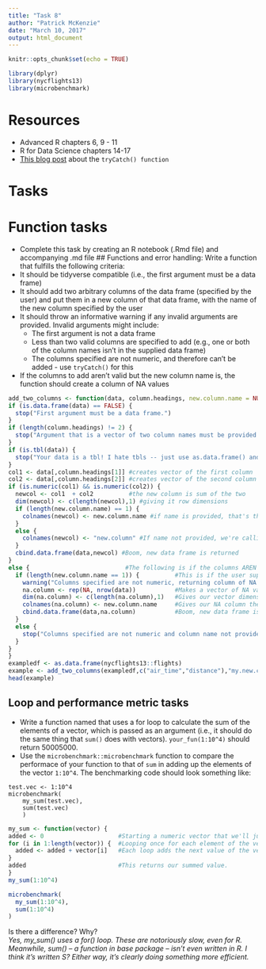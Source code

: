 ```yaml
---
title: "Task 8"
author: "Patrick McKenzie"
date: "March 10, 2017"
output: html_document
---
```


```r
knitr::opts_chunk$set(echo = TRUE)
```
```r
library(dplyr)
library(nycflights13)
library(microbenchmark)
```

# Resources
* Advanced R chapters 6, 9 - 11
* R for Data Science chapters 14-17
* [This blog post](http://mazamascience.com/WorkingWithData/?p=912) about the `tryCatch() function`

# Tasks

# Function tasks
* Complete this task by creating an R notebook (.Rmd file) and accompanying .md file
## Functions and error handling:
Write a function that fulfills the following criteria:
* It should be tidyverse compatible (i.e., the first argument must be a data frame)
* It should add two arbitrary columns of the data frame (specified by the user) and put them in a new column of that data frame, with the name of the new column specified by the user
* It should throw an informative warning if any invalid arguments are provided. Invalid arguments might include:
    * The first argument is not a data frame
    * Less than two valid columns are specified to add (e.g., one or both of the column names isn't in the supplied data frame) 
    * The columns specified are not numeric, and therefore can't be added - use `tryCatch()` for this
* If the columns to add aren't valid but the new column name is, the function should create a column of NA values
```r
add_two_columns <- function(data, column.headings, new.column.name = NULL) {
if (is.data.frame(data) == FALSE) {
  stop("First argument must be a data frame.")
}
if (length(column.headings) != 2) {
  stop("Argument that is a vector of two column names must be provided.")
}
if (is.tbl(data)) {
  stop("Your data is a tbl! I hate tbls -- just use as.data.frame() and make everything easier.")
}
col1 <- data[,column.headings[1]] #creates vector of the first column
col2 <- data[,column.headings[2]] #creates vector of the second column
if (is.numeric(col1) && is.numeric(col2)) {
  newcol <- col1  + col2          #the new column is sum of the two
  dim(newcol) <- c(length(newcol),1) #giving it row dimensions
  if (length(new.column.name) == 1) {
    colnames(newcol) <- new.column.name #if name is provided, that's the column name
  }
  else {
    colnames(newcol) <- "new.column" #If name not provided, we're calling it "new.column"
  }
  cbind.data.frame(data,newcol) #Boom, new data frame is returned
}
else {                           #The following is if the columns AREN'T numeric
  if (length(new.column.name == 1)) {          #This is if the user supplies a column name.
    warning("Columns specified are not numeric, returning column of NA values.")
    na.column <- rep(NA, nrow(data))           #Makes a vector of NA values
    dim(na.column) <- c(length(na.column),1)   #Gives our vector dimensions of a column
    colnames(na.column) <- new.column.name     #Gives our NA column the name provided
    cbind.data.frame(data,na.column)           #Boom, new data frame is returned
  }
  else {
    stop("Columns specified are not numeric and column name not provided.") #If non-numeric columns and no column name.
  }
}
}
exampledf <- as.data.frame(nycflights13::flights)
example <- add_two_columns(exampledf,c("air_time","distance"),"my.new.column") #making a new column that is the sum of air_time and distance
head(example)
```

## Loop and performance metric tasks
* Write a function named that uses a for loop to calculate the sum of the elements of a vector, which is passed as an argument (i.e., it should do the same thing that `sum()` does with vectors). `your_fun(1:10^4)` should return 50005000.
* Use the `microbenchmark::microbenchmark` function to compare the performace of your function to that of `sum` in adding up the elements of the vector `1:10^4`. The benchmarking code should look something like:
```
test.vec <- 1:10^4
microbenchmark(
    my_sum(test.vec),
    sum(test.vec)
    )
```
```r
my_sum <- function(vector) {
added <- 0                     #Starting a numeric vector that we'll just add stuff to.
for (i in 1:length(vector)) {  #Looping once for each element of the vector.
  added <- added + vector[i]   #Each loop adds the next value of the vector to the sum of the previous values.
}
added                          #This returns our summed value.
}
my_sum(1:10^4)

microbenchmark(
  my_sum(1:10^4),
  sum(1:10^4)
)
```

Is there a difference? Why?  
*Yes, my_sum() uses a for() loop. These are notoriously slow, even for R. Meanwhile, sum() -- a function in base package -- isn't even written in R. I think it's written S? Either way, it's clearly doing something more efficient.*  


    